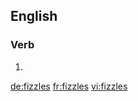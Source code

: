 ==English==

===Verb===
{{head|en}}

# {{en-third-person singular of|fizzle}}

[[de:fizzles]]
[[fr:fizzles]]
[[vi:fizzles]]